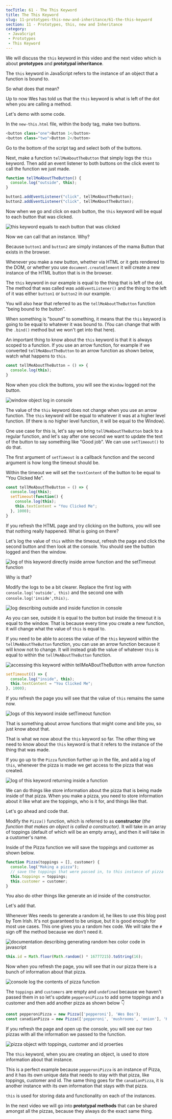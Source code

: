 ```yaml
---
tocTitle: 61 - The This Keyword
title: The This Keyword
slug: 11-prototypes-this-new-and-inheritance/61-the-this-keyword
section: 11 - Prototypes, this, new and Inheritance
category:
 - JavaScript
 - Prototypes
 - This Keyword
---
```


We will discuss the `this` keyword in this video and the next video which is about **prototypes** and **prototypal inheritance**.

The `this` keyword in JavaScript refers to the instance of an object that a function is bound to.

So what does that mean?

Up to now Wes has told us that the `this` keyword is what is left of the dot when you are calling a method.

Let's demo with some code.

In the `new-this.html` file, within the body tag, make two buttons.

```js
<button class="one">Button 1</button>
<button class="two">Button 2</button>
```

Go to the bottom of the script tag and select both of the buttons.

Next, make a function `tellMeAboutTheButton` that simply logs the `this` keyword. Then add an event listener to both buttons on the click event to call the function we just made.

```js
function tellMeAboutTheButton() {
  console.log("outside", this);
}

button1.addEventListener("click", tellMeAboutTheButton);
button2.addEventListener("click", tellMeAboutTheButton);
```

Now when we go and click on each button, the `this` keyword will be equal to each button that was clicked.

![this keyword equals to each button that was clicked](./918.png)

Now we can call that an instance. Why?

Because `button1` and `button2` are simply instances of the mama Button that exists in the browser.

Whenever you make a new button, whether via HTML or it gets rendered to the DOM, or whether you use `document.createElement` it will create a new instance of the HTML button that is in the browser.

The `this` keyword in our example is equal to the thing that is left of the dot. The method that was called was `addEventListener()` and the thing to the left of it was either `button1` or `button2` in our example.

You will also hear that referred to as the `tellMeAboutTheButton` function "being bound to the button".

When something is "bound" to something, it means that the `this` keyword is going to be equal to whatever it was bound to. (You can change that with the `.bind()` method but we won't get into that here).

An important thing to know about the `this` keyword is that it is always scoped to a function. If you use an arrow function, for example if we converted `tellMeABoutTheButton` to an arrow function as shown below, watch what happens to `this`.

```js
const tellMeAboutTheButton = () => {
  console.log(this);
}
```

Now when you click the buttons, you will see the `Window` logged not the button.

![window object log in console](./919.png)

The value of the `this` keyword does not change when you use an arrow function. The `this` keyword will be equal to whatever it was at a higher level function. (If there is no higher level function, it will be equal to the Window).

One use case for this is, let's say we bring `tellMeAboutTheButton` back to a regular function, and let's say after one second we want to update the text of the button to say something like "Good job". We can use `setTimeout()` to do that.

The first argument of `setTimeout` is a callback function and the second argument is how long the timeout should be.

Within the timeout we will set the `textContent` of the button to be equal to "You Clicked Me".

```js
const tellMeAboutTheButton = () => {
  console.log(this);
  setTimeout(function() {
    console.log(this);
    this.textContent = "You Clicked Me";
  }, 1000);
}
```

If you refresh the HTML page and try clicking on the buttons, you will see that nothing really happened. What is going on there?

Let's log the value of `this` within the timeout, refresh the page and click the second button and then look at the console. You should see the button logged and then the window.

![log of this keyword directly inside arrow function and the setTimeout function](./920.png)

Why is that?

Modify the logs to be a bit clearer. Replace the first log with `console.log('outside', this)` and the second one with `console.log('inside',this);`.

![log describing outside and inside function in console](./921.png)

As you can see, outside it is equal to the button but inside the timeout it is equal to the window. That is because every time you create a new function, it will change what the value of `this` is equal to.

If you need to be able to access the value of the `this` keyword within the `tellMeABoutTheButton` function, you can use an arrow function because it will know not to change. It will instead grab the value of whatever `this` is equal to within the `tellMeABoutTheButton` function.

![accessing this keyword within tellMeABoutTheButton with arrow function](./922.png)

```js
setTimeout(() => {
  console.log("inside", this);
  this.textContent = "You Clicked Me";
}, 1000);
```

If you refresh the page you will see that the value of `this` remains the same now.

![logs of this keyword inside setTimeout function](./923.png)

That is something about arrow functions that might come and bite you, so just know about that.

That is what we now about the `this` keyword so far. The other thing we need to know about the `this` keyword is that it refers to the instance of the thing that was made.

If you go up to the `Pizza` function further up in the file, and add a log of `this`, whenever the pizza is made we get access to the pizza that was created.

![log of this keyword returning inside a function](./924.png)

We can do things like store information about the pizza that is being made inside of that pizza. When you make a pizza, you need to store information about it like what are the toppings, who is it for, and things like that.

Let's go ahead and code that.

Modify the `Pizza()` function, which is referred to as **constructor** (_the function that makes an object is called a constructor)_. It will take in an array of toppings (default of which will be an empty array), and then it will take in a customer's name.

Inside of the Pizza function we will save the toppings and customer as shown below.

```js
function Pizza(toppings = [], customer) {
  console.log("Making a pizza");
  // save the toppings that were passed in, to this instance of pizza
  this.toppings = toppings;
  this.customer = customer;
}
```

You also do other things like generate an id inside of the constructor.

Let's add that.

Whenever Wes needs to generate a random id, he likes to use this blog post by Tom Irish. It's not guaranteed to be unique, but it is good enough for most use cases. This one gives you a random hex code. We will take the `#` sign off the method because we don't need it.

![documentation describing generating random hex color code in javascript](./925.png)

```js
this.id = Math.floor(Math.random() * 16777215).toString(16);
```

Now when you refresh the page, you will see that in our pizza there is a bunch of information about that pizza.

![console log the contents of pizza function](./926.png)

The `toppings` and `customers` are empty and `undefined` because we haven't passed them in so let's update `pepperoniPizza` to add some toppings and a customer and then add another pizza as shown below 👇

```js
const pepperoniPizza = new Pizza(['pepperoni'], 'Wes Bos');
const canadianPizza = new Pizza(['pepperoni', 'mushrooms', 'onion'], 'Kait Bos');
```

If you refresh the page and open up the console, you will see our two pizzas with all the information we passed to the function.

![pizza object with toppings, customer and id proerties](./927.png)

The `this` keyword, when you are creating an object, is used to store information about that instance.

This is a perfect example because `pepperoniPizza` is an instance of Pizza, and it has its own unique data that needs to stay with that pizza, like toppings, customer and id. The same thing goes for the `canadianPizza`, it is another instance with its own information that stays with that pizza.

`this` is used for storing data and functionality on each of the instances.

In the next video we will go into **prototypal methods** that can be shared amongst all the pizzas, because they always do the exact same thing.
